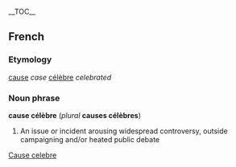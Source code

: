 {{wikipedia}}
__TOC__
== French ==
=== Etymology ===
[[cause]] ''case'' [[célèbre]] ''celebrated''

=== Noun phrase ===
'''cause célèbre''' (''plural'' '''causes célèbres''')

# An issue or incident arousing widespread controversy, outside campaigning and/or heated public debate

[[Category:English words spelled with diacritics or ligatures|Cause celebre]]
